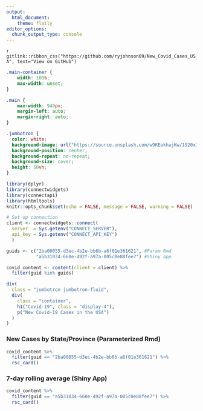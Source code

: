 ```yaml
---
output:
  html_document:
    theme: flatly
editor_options: 
  chunk_output_type: console
---
```

`r gitlink::ribbon_css("https://github.com/ryjohnson09/New_Covid_Cases_USA", text="View on GitHub")`

```css
.main-container {
    width: 100%;
    max-width: unset;
}

.main {
    max-width: 940px;
    margin-left: auto;
    margin-right: auto;
}

.jumbotron {
  color: white;
  background-image: url("https://source.unsplash.com/w9KEokhajKw/1920x1080");
  background-position: center;
  background-repeat: no-repeat;
  background-size: cover;
  height: 50vh;
}
```

```r
library(dplyr)
library(connectwidgets)
library(connectapi)
library(htmltools)
knitr::opts_chunk$set(echo = FALSE, message = FALSE, warning = FALSE)

# Set up connection
client <- connectwidgets::connect(
  server  = Sys.getenv("CONNECT_SERVER"),
  api_key = Sys.getenv("CONNECT_API_KEY")
  )

guids <- c("2ba00055-d3ec-4b2e-bb6b-a6f01e361621", #Param Rmd
           "a5b31034-660e-492f-a97a-005c0e88fee7") #Shiny app

covid_content <- content(client = client) %>% 
  filter(guid %in% guids)
```

```r
div(
  class = "jumbotron jumbotron-fluid",
  div(
    class = "container",
    h1("Covid-19", class = "display-4"),
    p("New Covid-19 Cases in the USA")
  )
)
```

### New Cases by State/Province (Parameterized Rmd)
```r
covid_content %>%
  filter(guid == "2ba00055-d3ec-4b2e-bb6b-a6f01e361621") %>% 
  rsc_card()
```

### 7-day rolling average (Shiny App)
```r
covid_content %>%
  filter(guid == "a5b31034-660e-492f-a97a-005c0e88fee7") %>% 
  rsc_card()
```
